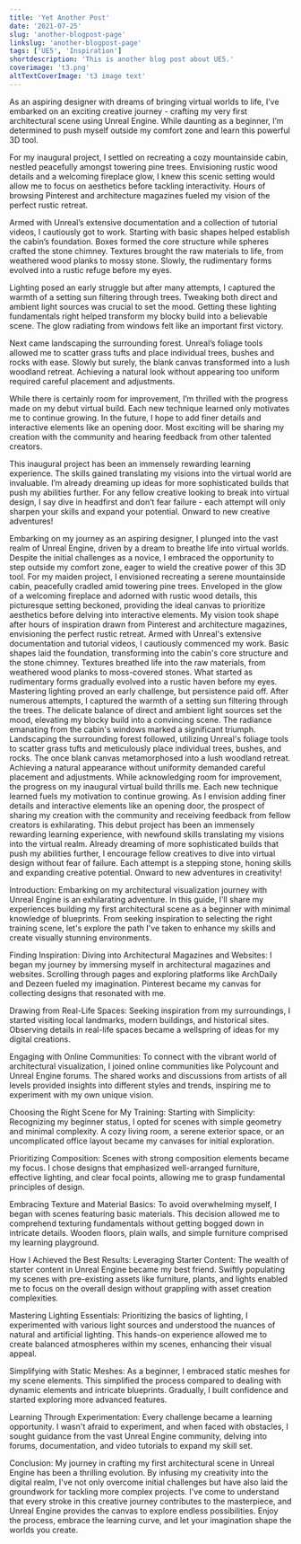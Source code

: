 ```yaml
---
title: 'Yet Another Post'
date: '2021-07-25'
slug: 'another-blogpost-page'
linkslug: 'another-blogpost-page'
tags: ['UE5', 'Inspiration']
shortdescription: 'This is another blog post about UE5.'
coverimage: 't3.png'
altTextCoverImage: 't3 image text'
---
```


As an aspiring designer with dreams of bringing virtual worlds to life, I’ve embarked on an exciting creative journey - crafting my very first architectural scene using Unreal Engine. While daunting as a beginner, I’m determined to push myself outside my comfort zone and learn this powerful 3D tool.

For my inaugural project, I settled on recreating a cozy mountainside cabin, nestled peacefully amongst towering pine trees. Envisioning rustic wood details and a welcoming fireplace glow, I knew this scenic setting would allow me to focus on aesthetics before tackling interactivity. Hours of browsing Pinterest and architecture magazines fueled my vision of the perfect rustic retreat.

Armed with Unreal’s extensive documentation and a collection of tutorial videos, I cautiously got to work. Starting with basic shapes helped establish the cabin’s foundation. Boxes formed the core structure while spheres crafted the stone chimney. Textures brought the raw materials to life, from weathered wood planks to mossy stone. Slowly, the rudimentary forms evolved into a rustic refuge before my eyes.

Lighting posed an early struggle but after many attempts, I captured the warmth of a setting sun filtering through trees. Tweaking both direct and ambient light sources was crucial to set the mood. Getting these lighting fundamentals right helped transform my blocky build into a believable scene. The glow radiating from windows felt like an important first victory.

Next came landscaping the surrounding forest. Unreal’s foliage tools allowed me to scatter grass tufts and place individual trees, bushes and rocks with ease. Slowly but surely, the blank canvas transformed into a lush woodland retreat. Achieving a natural look without appearing too uniform required careful placement and adjustments.

While there is certainly room for improvement, I’m thrilled with the progress made on my debut virtual build. Each new technique learned only motivates me to continue growing. In the future, I hope to add finer details and interactive elements like an opening door. Most exciting will be sharing my creation with the community and hearing feedback from other talented creators.

This inaugural project has been an immensely rewarding learning experience. The skills gained translating my visions into the virtual world are invaluable. I’m already dreaming up ideas for more sophisticated builds that push my abilities further. For any fellow creative looking to break into virtual design, I say dive in headfirst and don’t fear failure - each attempt will only sharpen your skills and expand your potential. Onward to new creative adventures!

Embarking on my journey as an aspiring designer, I plunged into the vast realm of Unreal Engine, driven by a dream to breathe life into virtual worlds. Despite the initial challenges as a novice, I embraced the opportunity to step outside my comfort zone, eager to wield the creative power of this 3D tool.
For my maiden project, I envisioned recreating a serene mountainside cabin, peacefully cradled amid towering pine trees. Enveloped in the glow of a welcoming fireplace and adorned with rustic wood details, this picturesque setting beckoned, providing the ideal canvas to prioritize aesthetics before delving into interactive elements. My vision took shape after hours of inspiration drawn from Pinterest and architecture magazines, envisioning the perfect rustic retreat.
Armed with Unreal's extensive documentation and tutorial videos, I cautiously commenced my work. Basic shapes laid the foundation, transforming into the cabin's core structure and the stone chimney. Textures breathed life into the raw materials, from weathered wood planks to moss-covered stones. What started as rudimentary forms gradually evolved into a rustic haven before my eyes.
Mastering lighting proved an early challenge, but persistence paid off. After numerous attempts, I captured the warmth of a setting sun filtering through the trees. The delicate balance of direct and ambient light sources set the mood, elevating my blocky build into a convincing scene. The radiance emanating from the cabin's windows marked a significant triumph.
Landscaping the surrounding forest followed, utilizing Unreal's foliage tools to scatter grass tufts and meticulously place individual trees, bushes, and rocks. The once blank canvas metamorphosed into a lush woodland retreat. Achieving a natural appearance without uniformity demanded careful placement and adjustments.
While acknowledging room for improvement, the progress on my inaugural virtual build thrills me. Each new technique learned fuels my motivation to continue growing. As I envision adding finer details and interactive elements like an opening door, the prospect of sharing my creation with the community and receiving feedback from fellow creators is exhilarating.
This debut project has been an immensely rewarding learning experience, with newfound skills translating my visions into the virtual realm. Already dreaming of more sophisticated builds that push my abilities further, I encourage fellow creatives to dive into virtual design without fear of failure. Each attempt is a stepping stone, honing skills and expanding creative potential. Onward to new adventures in creativity!

Introduction:
Embarking on my architectural visualization journey with Unreal Engine is an exhilarating adventure. In this guide, I'll share my experiences building my first architectural scene as a beginner with minimal knowledge of blueprints. From seeking inspiration to selecting the right training scene, let's explore the path I've taken to enhance my skills and create visually stunning environments.

Finding Inspiration:
Diving into Architectural Magazines and Websites:
I began my journey by immersing myself in architectural magazines and websites. Scrolling through pages and exploring platforms like ArchDaily and Dezeen fueled my imagination. Pinterest became my canvas for collecting designs that resonated with me.

Drawing from Real-Life Spaces:
Seeking inspiration from my surroundings, I started visiting local landmarks, modern buildings, and historical sites. Observing details in real-life spaces became a wellspring of ideas for my digital creations.

Engaging with Online Communities:
To connect with the vibrant world of architectural visualization, I joined online communities like Polycount and Unreal Engine forums. The shared works and discussions from artists of all levels provided insights into different styles and trends, inspiring me to experiment with my own unique vision.

Choosing the Right Scene for My Training:
Starting with Simplicity:
Recognizing my beginner status, I opted for scenes with simple geometry and minimal complexity. A cozy living room, a serene exterior space, or an uncomplicated office layout became my canvases for initial exploration.

Prioritizing Composition:
Scenes with strong composition elements became my focus. I chose designs that emphasized well-arranged furniture, effective lighting, and clear focal points, allowing me to grasp fundamental principles of design.

Embracing Texture and Material Basics:
To avoid overwhelming myself, I began with scenes featuring basic materials. This decision allowed me to comprehend texturing fundamentals without getting bogged down in intricate details. Wooden floors, plain walls, and simple furniture comprised my learning playground.

How I Achieved the Best Results:
Leveraging Starter Content:
The wealth of starter content in Unreal Engine became my best friend. Swiftly populating my scenes with pre-existing assets like furniture, plants, and lights enabled me to focus on the overall design without grappling with asset creation complexities.

Mastering Lighting Essentials:
Prioritizing the basics of lighting, I experimented with various light sources and understood the nuances of natural and artificial lighting. This hands-on experience allowed me to create balanced atmospheres within my scenes, enhancing their visual appeal.

Simplifying with Static Meshes:
As a beginner, I embraced static meshes for my scene elements. This simplified the process compared to dealing with dynamic elements and intricate blueprints. Gradually, I built confidence and started exploring more advanced features.

Learning Through Experimentation:
Every challenge became a learning opportunity. I wasn't afraid to experiment, and when faced with obstacles, I sought guidance from the vast Unreal Engine community, delving into forums, documentation, and video tutorials to expand my skill set.

Conclusion:
My journey in crafting my first architectural scene in Unreal Engine has been a thrilling evolution. By infusing my creativity into the digital realm, I've not only overcome initial challenges but have also laid the groundwork for tackling more complex projects. I've come to understand that every stroke in this creative journey contributes to the masterpiece, and Unreal Engine provides the canvas to explore endless possibilities. Enjoy the process, embrace the learning curve, and let your imagination shape the worlds you create.
